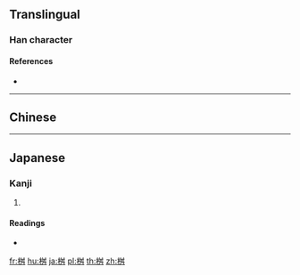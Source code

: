 {{character info/new}}
==Translingual==

===Han character===
{{Han char|rn=75|rad=木|as=06|sn=10|four=|canj=DNIQ|ids=⿰木舛}}

====References====
* {{Han ref|kx=0526.211|dkj=49165|hdz=21203.051|uh=685D|ud=26717}}

----

==Chinese==
{{zh-see|枡|v}}

----

==Japanese==

===Kanji===
{{ja-kanji|grade=|rs=木06}}

# {{defn|lang=ja|sort=木06}}

====Readings====
* {{ja-readings|on=|kun=[[ます]] (masu)}}

[[fr:桝]]
[[hu:桝]]
[[ja:桝]]
[[pl:桝]]
[[th:桝]]
[[zh:桝]]